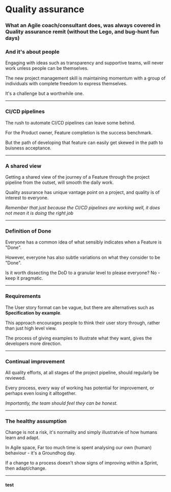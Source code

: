 
# Quality assurance

### What an Agile coach/consultant does, was always covered in Quality assurance remit (without the Lego, and bug-hunt fun days)

<DeckWave deck="decks/hi">

### And it's about people

Engaging with ideas such as transparency and supportive teams, will never work unless people can be themselves. 

The new project management skill is maintaining momentum with a group of individuals with complete freedom to express themselves. 

It's a challenge but a worthwhile one.

---

### CI/CD pipelines

The rush to automate CI/CD pipelines can leave some behind.

For the Product owner, Feature completion is the success benchmark.

But the path of developing that feature can easily get skewed in the path to buisness acceptance.

---

### A shared view

Getting a shared view of the journey of a Feature through the project pipeline from the outset, will smooth the daily work.

Quality assurance has unique vantage point on a project, and quality is of interest to everyone.

_Remember that just because the CI/CD pipelines are working well, it does not mean it is doing the right job_ 

---

### Definition of Done

Everyone has a common idea of what sensibly indicates when a Feature is "Done". 

However, everyone has also subtle variations on what they consider to be "Done".

Is it worth dissecting the DoD to a granular level to please everyone? No - keep it pragmatic.

---

### Requirements

The User story format can be vague, but there are alternatives such as **Specification by example**.

This approach encourages people to think their user story through, rather than just high level view.

The process of giving examples to illustrate what they want, gives the developers more direction. 

---

### Continual improvement

All quality efforts, at all stages of the project pipeline, should regularly be reviewed.

Every process, every way of working has potential for improvement, or perhaps even losing it alltogether.

_Importantly, the team should feel they can be honest._

---

### The healthy assumption 

Change is not a risk, it's normality and simply illustratvie of how humans learn and adapt.

In Agile space, Far too much time is spent analysing our own (human) behaviour - it's a Groundhog day.

If a change to a process doesn't show signs of improving within a Sprint, then adapt/change.

---

</DeckWave>

#### test